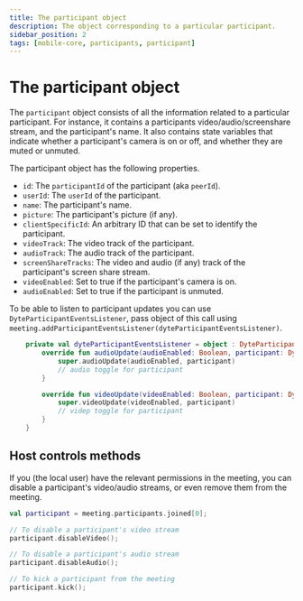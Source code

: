```yaml
---
title: The participant object
description: The object corresponding to a particular participant.
sidebar_position: 2
tags: [mobile-core, participants, participant]
---
```


# The participant object

The `participant` object consists of all the information related to a particular participant. For instance, it contains a participants video/audio/screenshare stream, and the participant's name. It also contains state variables that indicate whether a participant's camera is on or off, and whether they are muted or unmuted.

The participant object has the following properties.

- `id`: The `participantId` of the participant (aka `peerId`).
- `userId`: The `userId` of the participant.
- `name`: The participant's name.
- `picture`: The participant's picture (if any).
- `clientSpecificId`: An arbitrary ID that can be set to identify the participant.
- `videoTrack`: The video track of the participant.
- `audioTrack`: The audio track of the participant.
- `screenShareTracks`: The video and audio (if any) track of the participant's screen share stream.
- `videoEnabled`: Set to true if the participant's camera is on.
- `audioEnabled`: Set to true if the participant is unmuted.

To be able to listen to participant updates you can use `DyteParticipantEventsListener`, pass object of this call using `meeting.addParticipantEventsListener(dyteParticipantEventsListener)`.

```kotlin
    private val dyteParticipantEventsListener = object : DyteParticipantEventsListener {
        override fun audioUpdate(audioEnabled: Boolean, participant: DyteMeetingParticipant) {
            super.audioUpdate(audioEnabled, participant)
            // audio toggle for participant
        }

        override fun videoUpdate(videoEnabled: Boolean, participant: DyteMeetingParticipant) {
            super.videoUpdate(videoEnabled, participant)
            // videp toggle for participant
        }
    }
```

## Host controls methods

If you (the local user) have the relevant permissions in the meeting, you can disable a participant's video/audio streams, or even remove them from the meeting.

```kotlin
val participant = meeting.participants.joined[0];

// To disable a participant's video stream
participant.disableVideo();

// To disable a participant's audio stream
participant.disableAudio();

// To kick a participant from the meeting
participant.kick();
```